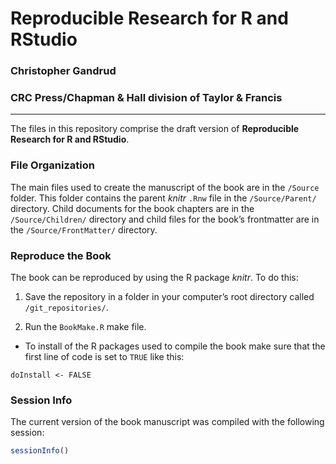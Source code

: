 # Reproducible Research for R and RStudio

### Christopher Gandrud

### CRC Press/Chapman & Hall division of Taylor & Francis

---

The files in this repository comprise the draft version of **Reproducible Research for R and RStudio**.

### File Organization

The main files used to create the manuscript of the book are in the `/Source` folder. This folder contains the parent *knitr* `.Rnw` file in the `/Source/Parent/` directory. Child documents for the book chapters are in the `/Source/Children/` directory and child files for the book's frontmatter are in the `/Source/FrontMatter/` directory.

### Reproduce the Book

The book can be reproduced by using the R package *knitr*. To do this:

1. Save the repository in a folder in your computer's root directory called `/git_repositories/`.

2. Run the `BookMake.R` make file.

- To install of the R packages used to compile the book make sure that the first line of code is set to `TRUE` like this:

```
doInstall <- FALSE
```

### Session Info
The current version of the book manuscript was compiled with the following session:

```r
sessionInfo()
```

